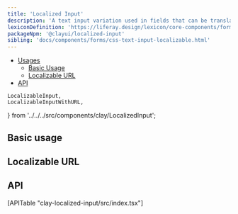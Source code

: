 ```yaml
---
title: 'Localized Input'
description: 'A text input variation used in fields that can be translated into multiple languages.'
lexiconDefinition: 'https://liferay.design/lexicon/core-components/forms/text-input-localizable/'
packageNpm: '@clayui/localized-input'
sibling: 'docs/components/forms/css-text-input-localizable.html'
---
```


<div class="nav-toc-absolute">
<div class="nav-toc">

-   [Usages](#usages)
    -   [Basic Usage](#basic-usage)
    -   [Localizable URL](#localizable-url)
-   [API](#api)

</div>
</div>

	LocalizableInput,
	LocalizableInputWithURL,
} from '../../../src/components/clay/LocalizedInput';

## Basic usage

<LocalizableInput />

## Localizable URL

<LocalizableInputWithURL />

## API

<div>[APITable "clay-localized-input/src/index.tsx"]</div>
